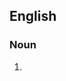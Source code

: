 {{also|flowerbeds}}

==English==

===Noun===
{{head|en|noun form}}

# {{plural of|flower bed|lang=en}}